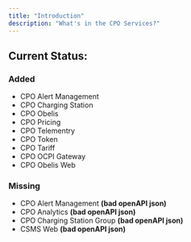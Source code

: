 ```yaml
---
title: "Introduction"
description: "What's in the CPO Services?"
---
```


## Current Status:

### Added
- CPO Alert Management 
- CPO Charging Station 
- CPO Obelis
- CPO Pricing
- CPO Telementry
- CPO Token
- CPO Tariff
- CPO OCPI Gateway 
- CPO Obelis Web 

### Missing
- CPO Alert Management **(bad openAPI json)**
- CPO Analytics **(bad openAPI json)**
- CPO Charging Station Group **(bad openAPI json)** 
- CSMS Web **(bad openAPI json)** 


